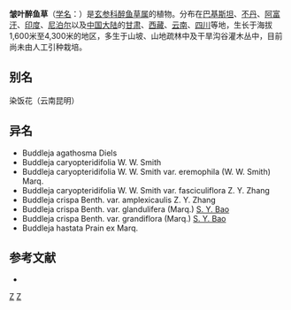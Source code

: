 {{Speciesbox 
| genus = Buddleja
| species = crispa
| authority = Benth.
}}
'''皱叶醉鱼草'''（[[学名|学名]]：{{lang|la|''Buddleja crispa''}}）是[[玄参科|玄参科]][[醉鱼草属|醉鱼草属]]的植物。分布在[[巴基斯坦|巴基斯坦]]、[[不丹|不丹]]、[[阿富汗|阿富汗]]、[[印度|印度]]、[[尼泊尔|尼泊尔]]以及[[中国大陆|中国大陆]]的[[甘肃|甘肃]]、[[西藏|西藏]]、[[云南|云南]]、[[四川|四川]]等地，生长于海拔1,600米至4,300米的地区，多生于山坡、山地疏林中及干旱沟谷灌木丛中，目前尚未由人工引种栽培。

== 别名 ==
染饭花（云南昆明）

== 异名 ==
* Buddleja agathosma Diels
* Buddleja caryopteridifolia W. W. Smith
* Buddleja caryopteridifolia W. W. Smith var. eremophila (W. W. Smith) Marq.
* Buddleja caryopteridifolia W. W. Smith var. fasciculiflora Z. Y. Zhang
* Buddleja crispa Benth. var. amplexicaulis Z. Y. Zhang
* Buddleja crispa Benth. var. glandulifera (Marq.) [[包士英|S. Y. Bao]]
* Buddleja crispa Benth. var. grandiflora (Marq.) [[包士英|S. Y. Bao]]
* Buddleja hastata Prain ex Marq.

== 参考文献 ==
<div class="references-small">
* {{cite web| url =http://www.bioinfo.cn/db05/KmzwSpecies.php?action=view&id=2666| title =皱叶醉鱼草| work =《中国高等植物数据库全库》| publisher =中国科学院微生物研究所| author =昆明植物研究所| accessdate =2009-02-23| deadurl =yes| archiveurl =https://web.archive.org/web/20160305070632/http://www.bioinfo.cn/db05/KmzwSpecies.php?action=view&id=2666| archivedate =2016年3月5日| df =}}
</div>
{{Taxonbar|from=Q4984447}}

[[Category:醉鱼草属|Z]]
[[Category:1835年描述的植物|Z]]